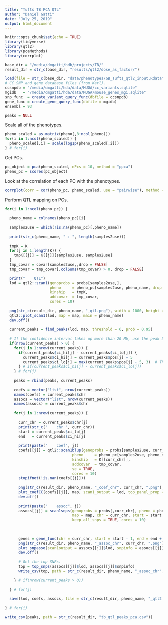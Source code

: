 ```yaml
---
title: "Tufts TB PCA QTL"
author: "Daniel Gatti"
date: "July 25, 2019"
output: html_document
---
```


```r
knitr::opts_chunk$set(echo = TRUE)
library(tidyverse)
library(qtl2)
library(pcaMethods)
library(corrplot)

base_dir = "/media/dmgatti/hdb/projects/TB/"
result_dir = str_c(base_dir, "results/qtl2/dose_as_factor/")

load(file = str_c(base_dir, "data/phenotypes/GB_Tufts_qtl2_input.Rdata"))
# CC SNP and gene database files (from Karl).
ccsnpdb = "/media/dmgatti/hda/data/MUGA/cc_variants.sqlite"
mgidb   = "/media/dmgatti/hda/data/MUGA/mouse_genes_mgi.sqlite"
snp_func  = create_variant_query_func(dbfile = ccsnpdb)
gene_func = create_gene_query_func(dbfile = mgidb)
ensembl = 93

peaks = NULL
```

Scale all of the phenotypes.

```r
pheno_scaled = as.matrix(pheno[,8:ncol(pheno)])
for(i in 1:ncol(pheno_scaled)) {
  pheno_scaled[,i] = scale(log1p(pheno_scaled[,i]))
} # for(i)
```

Get PCs.

```r
pc_object = pca(pheno_scaled, nPcs = 10, method = "ppca")
pheno_pc = scores(pc_object)
```

Look at the correlation of each PC with the phenotypes.

```r
corrplot(corr = cor(pheno_pc, pheno_scaled, use = "pairwise"), method = "ellipse")
```


Perform QTL mapping on PCs.

```r
for(i in 1:ncol(pheno_pc)) {
  
  pheno_name = colnames(pheno_pc)[i]
  
  samples2use = which(!is.na(pheno_pc)[,pheno_name])
  
  print(str_c(pheno_name, " : ", length(samples2use)))
  
  tmpK = K
  for(j in 1:length(K)) {
    tmpK[[j]] = K[[j]][samples2use, samples2use]
  }
  tmp_covar = covar[samples2use,,drop = FALSE]
  tmp_covar = tmp_covar[,colSums(tmp_covar) > 0, drop = FALSE]

  print("    QTL")  
  lod = qtl2::scan1(genoprobs = probs[samples2use,], 
                    pheno     = pheno_pc[samples2use, pheno_name, drop = FALSE], 
                    kinship   = tmpK, 
                    addcovar  = tmp_covar, 
                    cores = 10)
  
  png(str_c(result_dir, pheno_name, "_qtl.png"), width = 1000, height = 800, res = 128)
  qtl2::plot_scan1(lod, map = map, main = pheno_name)
  dev.off()
  
  current_peaks = find_peaks(lod, map, threshold = 6, prob = 0.95)
  
  # If the confidence interval takes up more than 20 Mb, use the peak LOD +/- 5 Mb.
  if(nrow(current_peaks) > 0) {
    for(j in 1:nrow(current_peaks)) {
      if(current_peaks$ci_hi[j] - current_peaks$ci_lo[j]) {
        current_peaks$ci_hi[j] = current_peaks$pos[j] + 5
        current_peaks$ci_lo[j] = max(current_peaks$pos[j] - 5, 3)  # This protects us from going off the beginning of the chr.
      } # if(current_peaks$ci_hi[j] - current_peaks$ci_lo[j])
    } # for(j)
    
    peaks = rbind(peaks, current_peaks)
    
    coefs = vector("list", nrow(current_peaks))
    names(coefs) = current_peaks$chr
    assocs = vector("list", nrow(current_peaks))
    names(assocs) = current_peaks$chr
  
    for(j in 1:nrow(current_peaks)) {
    
      curr_chr = current_peaks$chr[j]
      print(str_c("    chr ", curr_chr))
      start = current_peaks$ci_lo[j]
      end   = current_peaks$ci_hi[j]
  
      print(paste("    coef", j))
      coefs[[j]] = qtl2::scan1blup(genoprobs = probs[samples2use, curr_chr], 
                              pheno     = pheno_pc[samples2use, pheno_name, drop = FALSE], 
                              kinship   = K[[curr_chr]], 
                              addcovar  = tmp_covar,
                              se = TRUE,
                              cores = 10)
      stopifnot(!is.nan(coefs[[j]]))
    
      png(str_c(result_dir, pheno_name, "_coef_chr", curr_chr, ".png"), width = 1000, height = 800, res = 128)
      plot_coefCC(coefs[[j]], map, scan1_output = lod, top_panel_prop = 0.6, main = pheno_name)
      dev.off()
    
      print(paste("    assoc", j))
      assocs[[j]] = scan1snps(genoprobs = probs[,curr_chr], pheno = pheno_pc[,pheno_name, drop = FALSE], kinship = tmpK[[curr_chr]], addcovar = tmp_covar,
                              map = map, chr = curr_chr, start = start - 1, end = end + 1, query_func = snp_func, 
                              keep_all_snps = TRUE, cores = 10)
      
      
    
      genes = gene_func(chr = curr_chr, start = start - 1, end = end + 1)
      png(str_c(result_dir, pheno_name, "_assoc_chr", curr_chr, ".png"), width = 2400, height = 1600, res = 300)
      plot_snpasso(scan1output = assocs[[j]]$lod, snpinfo = assocs[[j]]$snpinfo, genes = genes, drop_hilit = 1, top_panel_prop = 0.5, main = pheno_name)
      dev.off()
    
      # Get the top SNPs.
      top = top_snps(assocs[[j]]$lod, assocs[[j]]$snpinfo)
      write_csv(top, path = str_c(result_dir, pheno_name, "_assoc_chr", curr_chr, "_top_snps.csv"))

    } # if(nrow(current_peaks > 0))
    
  } # for(j)
  
  save(lod, coefs, assocs, file = str_c(result_dir, pheno_name, "_qtl2.Rdata"))
  
} # for(i)

write_csv(peaks, path = str_c(result_dir, "tb_qtl_peaks_pca.csv"))
```

